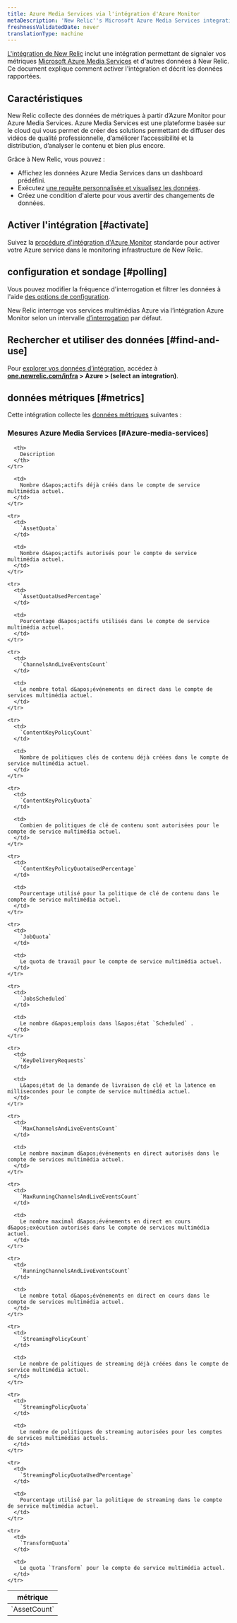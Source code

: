 ```yaml
---
title: Azure Media Services via l'intégration d'Azure Monitor
metaDescription: 'New Relic''s Microsoft Azure Media Services integration: what data it reports and how to enable it.'
freshnessValidatedDate: never
translationType: machine
---
```


[L&apos;intégration de New Relic](/docs/infrastructure/introduction-infra-monitoring) inclut une intégration permettant de signaler vos métriques [Microsoft Azure Media Services](https://learn.microsoft.com/en-us/azure/media-services) et d&apos;autres données à New Relic. Ce document explique comment activer l&apos;intégration et décrit les données rapportées.

## Caractéristiques

New Relic collecte des données de métriques à partir d’Azure Monitor pour Azure Media Services. Azure Media Services est une plateforme basée sur le cloud qui vous permet de créer des solutions permettant de diffuser des vidéos de qualité professionnelle, d’améliorer l’accessibilité et la distribution, d’analyser le contenu et bien plus encore.

Grâce à New Relic, vous pouvez :

* Affichez les données Azure Media Services dans un dashboard prédéfini.
* Exécutez [une requête personnalisée et visualisez les données](/docs/infrastructure/integrations-getting-started/getting-started/use-integration-data-new-relic-insights).
* Créez une condition d&apos;alerte pour vous avertir des changements de données.

## Activer l&apos;intégration [#activate]

Suivez la [procédure d&apos;intégration d'Azure Monitor](/docs/infrastructure/microsoft-azure-integrations/azure-integrations-list/azure-monitor) standarde pour activer votre Azure service dans le monitoring infrastructure de New Relic.

## configuration et sondage [#polling]

Vous pouvez modifier la fréquence d&apos;interrogation et filtrer les données à l&apos;aide [des options de configuration](/docs/infrastructure/microsoft-azure-integrations/azure-integrations-list/azure-monitor/#settings).

New Relic interroge vos services multimédias Azure via l’intégration Azure Monitor selon un intervalle [d’interrogation](/docs/infrastructure/microsoft-azure-integrations/azure-integrations-list/azure-monitor/#settings) par défaut.

## Rechercher et utiliser des données [#find-and-use]

Pour [explorer vos données d’intégration](/docs/infrastructure/integrations/find-use-infrastructure-integration-data), accédez à <DNT>**[one.newrelic.com/infra](https://one.newrelic.com/infra) &gt; Azure &gt; (select an integration)**</DNT>.

## données métriques [#metrics]

Cette intégration collecte les [données métriques](/docs/infrastructure/integrations-getting-started/getting-started/understand-integration-data-data-types#metric) suivantes :

### Mesures Azure Media Services [#Azure-media-services]

<table>
  <thead>
    <tr>
      <th style={{ width: "300px" }}>
        métrique
      </th>

      <th>
        Description
      </th>
    </tr>
  </thead>

  <tbody>
    <tr>
      <td>
        `AssetCount`
      </td>

      <td>
        Nombre d&apos;actifs déjà créés dans le compte de service multimédia actuel.
      </td>
    </tr>

    <tr>
      <td>
        `AssetQuota`
      </td>

      <td>
        Nombre d&apos;actifs autorisés pour le compte de service multimédia actuel.
      </td>
    </tr>

    <tr>
      <td>
        `AssetQuotaUsedPercentage`
      </td>

      <td>
        Pourcentage d&apos;actifs utilisés dans le compte de service multimédia actuel.
      </td>
    </tr>

    <tr>
      <td>
        `ChannelsAndLiveEventsCount`
      </td>

      <td>
        Le nombre total d&apos;événements en direct dans le compte de services multimédia actuel.
      </td>
    </tr>

    <tr>
      <td>
        `ContentKeyPolicyCount`
      </td>

      <td>
        Nombre de politiques clés de contenu déjà créées dans le compte de service multimédia actuel.
      </td>
    </tr>

    <tr>
      <td>
        `ContentKeyPolicyQuota`
      </td>

      <td>
        Combien de politiques de clé de contenu sont autorisées pour le compte de service multimédia actuel.
      </td>
    </tr>

    <tr>
      <td>
        `ContentKeyPolicyQuotaUsedPercentage`
      </td>

      <td>
        Pourcentage utilisé pour la politique de clé de contenu dans le compte de service multimédia actuel.
      </td>
    </tr>

    <tr>
      <td>
        `JobQuota`
      </td>

      <td>
        Le quota de travail pour le compte de service multimédia actuel.
      </td>
    </tr>

    <tr>
      <td>
        `JobsScheduled`
      </td>

      <td>
        Le nombre d&apos;emplois dans l&apos;état `Scheduled` .
      </td>
    </tr>

    <tr>
      <td>
        `KeyDeliveryRequests`
      </td>

      <td>
        L&apos;état de la demande de livraison de clé et la latence en millisecondes pour le compte de service multimédia actuel.
      </td>
    </tr>

    <tr>
      <td>
        `MaxChannelsAndLiveEventsCount`
      </td>

      <td>
        Le nombre maximum d&apos;événements en direct autorisés dans le compte de services multimédia actuel.
      </td>
    </tr>

    <tr>
      <td>
        `MaxRunningChannelsAndLiveEventsCount`
      </td>

      <td>
        Le nombre maximal d&apos;événements en direct en cours d&apos;exécution autorisés dans le compte de services multimédia actuel.
      </td>
    </tr>

    <tr>
      <td>
        `RunningChannelsAndLiveEventsCount`
      </td>

      <td>
        Le nombre total d&apos;événements en direct en cours dans le compte de services multimédia actuel.
      </td>
    </tr>

    <tr>
      <td>
        `StreamingPolicyCount`
      </td>

      <td>
        Le nombre de politiques de streaming déjà créées dans le compte de service multimédia actuel.
      </td>
    </tr>

    <tr>
      <td>
        `StreamingPolicyQuota`
      </td>

      <td>
        Le nombre de politiques de streaming autorisées pour les comptes de services multimédias actuels.
      </td>
    </tr>

    <tr>
      <td>
        `StreamingPolicyQuotaUsedPercentage`
      </td>

      <td>
        Pourcentage utilisé par la politique de streaming dans le compte de service multimédia actuel.
      </td>
    </tr>

    <tr>
      <td>
        `TransformQuota`
      </td>

      <td>
        Le quota `Transform` pour le compte de service multimédia actuel.
      </td>
    </tr>
  </tbody>
</table>